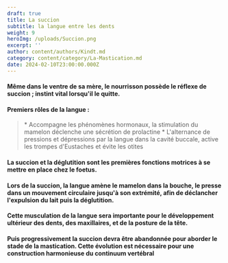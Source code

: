 ```yaml
---
draft: true
title: La succion
subtitle: la langue entre les dents
weight: 9
heroImg: /uploads/Succion.png
excerpt: ''
author: content/authors/Kindt.md
category: content/category/La-Mastication.md
date: 2024-02-10T23:00:00.000Z
---
```


#### Même dans le ventre de sa mère, le nourrisson possède le réflexe de succion ; instint vital lorsqu'il le quitte.

#### Premiers rôles de la langue :

<Space />

<BlockQuote>
  * Accompagne les phénomènes hormonaux, la stimulation du mamelon déclenche une sécrétion de prolactine
  * L'alternance de pressions et dépressions par la langue dans la cavité buccale, active les trompes d'Eustaches et évite les otites
</BlockQuote>

<Space height={20} />

#### La succion et la déglutition sont les premières fonctions motrices à se mettre en place chez le foetus.

#### Lors de la succion, la langue amène le mamelon dans la bouche, le presse dans un mouvement circulaire jusqu'à son extrémité, afin de déclancher l'expulsion du lait puis la déglutition.

#### Cette musculation de la langue sera importante pour le développement ultérieur des dents, des maxillaires, et de la posture de la tête.

<Space height={20} />

#### Puis progressivement la succion devra être abandonnée pour aborder le stade de la mastication. Cette évolution est nécessaire pour une construction harmonieuse du continuum vertébral
